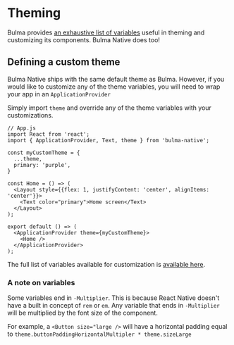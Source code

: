<Meta title="Overview/Theming" />

# Theming

Bulma provides [an exhaustive list of variables](https://bulma.io/documentation/customize/variables/) 
useful in theming and customizing its components. Bulma Native does too!

## Defining a custom theme

Bulma Native ships with the same default theme as Bulma. However, if you would like to customize any of 
the theme variables, you will need to wrap your app in an `ApplicationProvider`

Simply import `theme` and override any of the theme variables with your customizations.

```
// App.js
import React from 'react';
import { ApplicationProvider, Text, theme } from 'bulma-native';

const myCustomTheme = {
  ...theme,
  primary: 'purple',
}

const Home = () => (
  <Layout style={{flex: 1, justifyContent: 'center', alignItems: 'center'}}>
    <Text color="primary">Home screen</Text>
  </Layout>
);

export default () => (
  <ApplicationProvider theme={myCustomTheme}>
    <Home />
  </ApplicationProvider>
);
```

The full list of variables available for customization is 
[available here](https://github.com/jessicarobins/bulma-native/blob/master/src/theme/variables.ts).

### A note on variables
Some variables end in `-Multiplier`. This is because React Native doesn't have a built in concept of 
`rem` or `em`. Any variable that ends in `-Multiplier` will be multiplied by the font size of the 
component.

For example, a `<Button size="large />` will have a horizontal padding equal to 
`theme.buttonPaddingHorizontalMultipler * theme.sizeLarge`